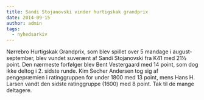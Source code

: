 ```yaml
---
title: Sandi Stojanovski vinder hurtigskak grandprix
date: 2014-09-15
author: admin
tags:
  - nyhedsarkiv
---
```


Nørrebro Hurtigskak Grandprix, som blev spillet over 5 mandage i august-september, blev vundet suverænt af Sandi Stojanovski fra K41 med 21½ point. Den nærmeste forfølger blev Bent Vestergaard med 14 point, som dog ikke deltog i 2. sidste runde. Kim Secher Andersen tog sig af pengepræmien i ratinggruppen for under 1800 med 13 point, mens Hans H. Larsen vandt den sidste ratinggruppe (1600) med 8 point. Tak til de mange deltagere.
